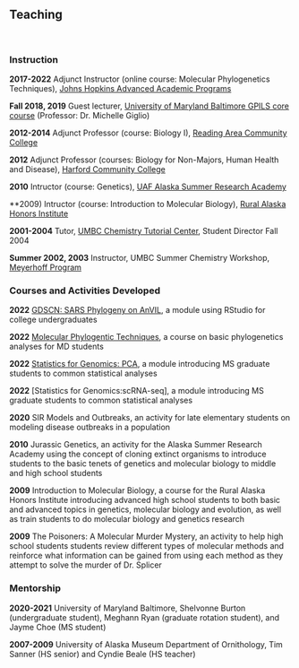 ###
###
&nbsp;

## Teaching {.tabset .tabset-fade}
&nbsp;


### Instruction

**2017-2022** Adjunct Instructor (online course: Molecular Phylogenetics Techniques), [Johns Hopkins Advanced Academic Programs](https://advanced.jhu.edu/)

**Fall 2018, 2019** Guest lecturer, [University of Maryland Baltimore GPILS core course](https://lifesciences.umaryland.edu/) (Professor: Dr. Michelle Giglio)

**2012-2014** Adjunct Professor (course: Biology I), [Reading Area Community College](https://www.racc.edu/)

**2012** Adjunct Professor (courses: Biology for Non-Majors, Human Health and Disease), [Harford Community College](https://www.harford.edu/)

**2010** Intructor (course: Genetics), [UAF Alaska Summer Research Academy](https://www.uaf.edu/asra/)

**2009) Intructor (course: Introduction to Molecular Biology), [Rural Alaska Honors Institute](https://www.uaf.edu/rahi/)

**2001-2004** Tutor, [UMBC Chemistry Tutorial Center](https://chemistry.umbc.edu/overview/chemistry-tutorial-center/), Student Director Fall 2004 

**Summer 2002, 2003** Instructor, UMBC Summer Chemistry Workshop, [Meyerhoff Program](https://meyerhoff.umbc.edu/)


### Courses and Activities Developed

**2022** [GDSCN: SARS Phylogeny on AnVIL](LINK), a module using RStudio for college undergraduates

**2022** [Molecular Phylogentic Techniques](LINK), a course on basic phylogenetics analyses for MD students

**2022** [Statistics for Genomics: PCA](LINK), a module introducing MS graduate students to common statistical analyses

**2022** [Statistics for Genomics:scRNA-seq], a module introducing MS graduate students to common statistical analyses

**2020** SIR Models and Outbreaks, an activity for late elementary students on modeling disease outbreaks in a population

**2010** Jurassic Genetics, an activity for the Alaska Summer Research Academy using the concept of cloning extinct organisms to introduce students to the basic tenets of genetics and molecular biology to middle and high school students

**2009** Introduction to Molecular Biology, a course for the Rural Alaska Honors Institute introducing advanced high school students to both basic and advanced topics in genetics, molecular biology and evolution, as well as train students to do molecular biology and genetics research

**2009** The Poisoners: A Molecular Murder Mystery, an activity to help high school students students review different types of molecular methods and reinforce what information can be gained from using each method as they attempt to solve the murder of Dr. Splicer 


### Mentorship

**2020-2021** University of Maryland Baltimore, Shelvonne Burton (undergraduate student),  Meghann Ryan (graduate rotation student), and Jayme Choe (MS student)

**2007-2009** University of Alaska Museum Department of Ornithology, Tim Sanner (HS senior) and Cyndie Beale (HS teacher)






